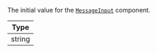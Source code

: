 The initial value for the [`MessageInput`](../../ui-components/message-input) component.

| Type   |
| ------ |
| string |
